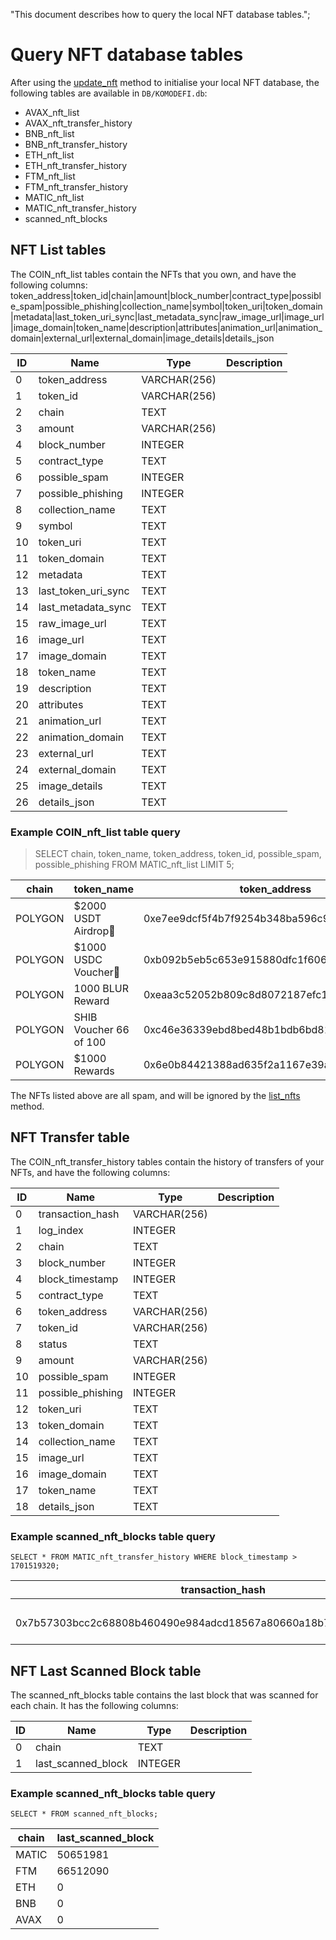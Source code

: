   "This document describes how to query the local NFT database tables.";

# Query NFT database tables

After using the [update\_nft](atomicdex/api/v2-dev/non_fungible_tokens/update_nft) method to initialise your local NFT database,
the following tables are available in `DB/KOMODEFI.db`:

*   AVAX\_nft\_list
*   AVAX\_nft\_transfer\_history
*   BNB\_nft\_list
*   BNB\_nft\_transfer\_history
*   ETH\_nft\_list
*   ETH\_nft\_transfer\_history
*   FTM\_nft\_list
*   FTM\_nft\_transfer\_history
*   MATIC\_nft\_list
*   MATIC\_nft\_transfer\_history
*   scanned\_nft\_blocks

## NFT List tables

The COIN\_nft\_list tables contain the NFTs that you own, and have the following columns:
token\_address|token\_id|chain|amount|block\_number|contract\_type|possible\_spam|possible\_phishing|collection\_name|symbol|token\_uri|token\_domain|metadata|last\_token\_uri\_sync|last\_metadata\_sync|raw\_image\_url|image\_url|image\_domain|token\_name|description|attributes|animation\_url|animation\_domain|external\_url|external\_domain|image\_details|details\_json

| ID | Name                   | Type         | Description |
| -- | ---------------------- | ------------ | ----------- |
| 0  | token\_address         | VARCHAR(256) |             |
| 1  | token\_id              | VARCHAR(256) |             |
| 2  | chain                  | TEXT         |             |
| 3  | amount                 | VARCHAR(256) |             |
| 4  | block\_number          | INTEGER      |             |
| 5  | contract\_type         | TEXT         |             |
| 6  | possible\_spam         | INTEGER      |             |
| 7  | possible\_phishing     | INTEGER      |             |
| 8  | collection\_name       | TEXT         |             |
| 9  | symbol                 | TEXT         |             |
| 10 | token\_uri             | TEXT         |             |
| 11 | token\_domain          | TEXT         |             |
| 12 | metadata               | TEXT         |             |
| 13 | last\_token\_uri\_sync | TEXT         |             |
| 14 | last\_metadata\_sync   | TEXT         |             |
| 15 | raw\_image\_url        | TEXT         |             |
| 16 | image\_url             | TEXT         |             |
| 17 | image\_domain          | TEXT         |             |
| 18 | token\_name            | TEXT         |             |
| 19 | description            | TEXT         |             |
| 20 | attributes             | TEXT         |             |
| 21 | animation\_url         | TEXT         |             |
| 22 | animation\_domain      | TEXT         |             |
| 23 | external\_url          | TEXT         |             |
| 24 | external\_domain       | TEXT         |             |
| 25 | image\_details         | TEXT         |             |
| 26 | details\_json          | TEXT         |             |

### Example COIN\_nft\_list table query

> SELECT chain, token\_name, token\_address, token\_id, possible\_spam, possible\_phishing FROM MATIC\_nft\_list LIMIT 5;

| chain   | token\_name            | token\_address                             | token\_id | possible\_spam | possible\_phishing |
| ------- | ---------------------- | ------------------------------------------ | --------- | -------------- | ------------------ |
| POLYGON | $2000 USDT Airdrop🎁   | 0xe7ee9dcf5f4b7f9254b348ba596c9fb9121f77e7 | 1         | 1              | 0                  |
| POLYGON | $1000 USDC Voucher🎁   | 0xb092b5eb5c653e915880dfc1f606be2ffe6fae8c | 1         | 1              | 0                  |
| POLYGON | 1000 BLUR Reward       | 0xeaa3c52052b809c8d8072187efc134def2dd5b13 | 0         | 1              | 0                  |
| POLYGON | SHIB Voucher 66 of 100 | 0xc46e36339ebd8bed48b1bdb6bd815e4b72103949 | 0         | 1              | 0                  |
| POLYGON | $1000 Rewards          | 0x6e0b84421388ad635f2a1167e39aff2dc742da2a | 0         | 1              | 0                  |

The NFTs listed above are all spam, and will be ignored by the [list\_nfts](atomicdex/api/v2-dev/non_fungible_tokens/list_nfts) method.

## NFT Transfer table

The COIN\_nft\_transfer\_history tables contain the history of transfers of your NFTs, and have the following columns:

| ID | Name               | Type         | Description |
| -- | ------------------ | ------------ | ----------- |
| 0  | transaction\_hash  | VARCHAR(256) |             |
| 1  | log\_index         | INTEGER      |             |
| 2  | chain              | TEXT         |             |
| 3  | block\_number      | INTEGER      |             |
| 4  | block\_timestamp   | INTEGER      |             |
| 5  | contract\_type     | TEXT         |             |
| 6  | token\_address     | VARCHAR(256) |             |
| 7  | token\_id          | VARCHAR(256) |             |
| 8  | status             | TEXT         |             |
| 9  | amount             | VARCHAR(256) |             |
| 10 | possible\_spam     | INTEGER      |             |
| 11 | possible\_phishing | INTEGER      |             |
| 12 | token\_uri         | TEXT         |             |
| 13 | token\_domain      | TEXT         |             |
| 14 | collection\_name   | TEXT         |             |
| 15 | image\_url         | TEXT         |             |
| 16 | image\_domain      | TEXT         |             |
| 17 | token\_name        | TEXT         |             |
| 18 | details\_json      | TEXT         |             |

### Example scanned\_nft\_blocks table query

`SELECT * FROM MATIC_nft_transfer_history WHERE block_timestamp > 1701519320;`

| transaction\_hash                                                  | log\_index | chain   | block\_number | block\_timestamp | contract\_type | token\_address                             | token\_id | status  | amount | possible\_spam | possible\_phishing | token\_uri                                                                                                                                                                                 | token\_domain | collection\_name     | image\_url                                                                   | image\_domain                                               | token\_name          | details\_json                                                                                                                                                                                                                                                                                                                                                                                                                                                             |
| ------------------------------------------------------------------ | ---------- | ------- | ------------- | ---------------- | -------------- | ------------------------------------------ | --------- | ------- | ------ | -------------- | ------------------ | ------------------------------------------------------------------------------------------------------------------------------------------------------------------------------------------ | ------------- | -------------------- | ---------------------------------------------------------------------------- | ----------------------------------------------------------- | -------------------- | ------------------------------------------------------------------------------------------------------------------------------------------------------------------------------------------------------------------------------------------------------------------------------------------------------------------------------------------------------------------------------------------------------------------------------------------------------------------------- |
|                                                                    |            |         |               |                  |                |                                            |           |         |        |                |                    |                                                                                                                                                                                            |               |                      |                                                                              |                                                             |                      |                                                                                                                                                                                                                                                                                                                                                                                                                                                                           |
| 0x7b57303bcc2c68808b460490e984adcd18567a80660a18b7a151b62015247cda | 512        | POLYGON | 50651981      | 1701519326       | ERC1155        | 0xe7ee9dcf5f4b7f9254b348ba596c9fb9121f77e7 | 1         | Receive | 1      | 1              | 0                  | [https://ipfs.io/ipfs/bafybeidyrvvtmkicjmj235lzo3ilrgd4ghwgvneqeobna6lox663i7k764/token.json](https://ipfs.io/ipfs/bafybeidyrvvtmkicjmj235lzo3ilrgd4ghwgvneqeobna6lox663i7k764/token.json) | ipfs.io       | $2000 USDT Airdrop🎁 | ipfs\://bafybeibfbnyp3yabkowcfbiqkylrwufblx7kkjvsn264s3yep7zamwol5m/USDT.JPG | bafybeibfbnyp3yabkowcfbiqkylrwufblx7kkjvsn264s3yep7zamwol5m | $2000 USDT Airdrop🎁 | \{"block\_hash":"0x41a4f453b1589c43edecadd75c8c501e0d22c87268e3f56d0d03fd6a77ed37f4","transaction\_index":78,"value":"0","transaction\_type":"Single","verified":1,"operator":"0x509517aadfa276de25d0822446386dfce6ac386e","from\_address":"0x0000000000000000000000000000000000000000","to\_address":"0x0000000000000000000000000000000000000000","fee\_details":\{"coin":"MATIC","gas":2154020,"gas\_price":"0.000000031375683387","total\_fee":"0.06758384952926574"}} |

## NFT Last Scanned Block table

The scanned\_nft\_blocks table contains the last block that was scanned for each chain.
It has the following columns:

| ID | Name                 | Type    | Description |
| -- | -------------------- | ------- | ----------- |
| 0  | chain                | TEXT    |             |
| 1  | last\_scanned\_block | INTEGER |             |

### Example scanned\_nft\_blocks table query

`SELECT * FROM scanned_nft_blocks;`

| chain | last\_scanned\_block |
| ----- | -------------------- |
| MATIC | 50651981             |
| FTM   | 66512090             |
| ETH   | 0                    |
| BNB   | 0                    |
| AVAX  | 0                    |
